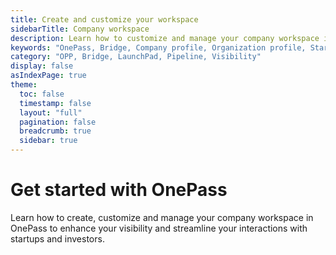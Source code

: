 ```yaml
---
title: Create and customize your workspace
sidebarTitle: Company workspace
description: Learn how to customize and manage your company workspace in OnePass 
keywords: "OnePass, Bridge, Company profile, Organization profile, Startup profile, Investor profile, Funding operator profile"
category: "OPP, Bridge, LaunchPad, Pipeline, Visibility"
display: false
asIndexPage: true
theme: 
  toc: false
  timestamp: false
  layout: "full"
  pagination: false
  breadcrumb: true
  sidebar: true
---
```



# <BookText className="inline " /> Get started with OnePass

Learn how to create, customize and manage your company workspace in OnePass to enhance your visibility and streamline your interactions with startups and investors.

<ArticlesCardsList route="/articles/teams-workspaces"/>
